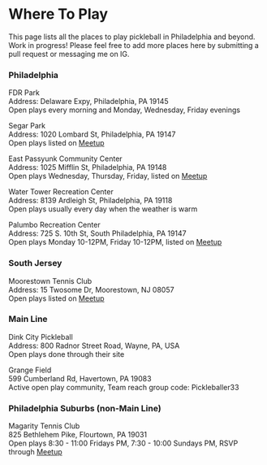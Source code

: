 # Where To Play

This page lists all the places to play pickleball in Philadelphia and beyond. Work in progress! Please feel free to add more places here by submitting a pull request or messaging me on IG.


### Philadelphia
FDR Park \
Address: Delaware Expy, Philadelphia, PA 19145 \
Open plays every morning and Monday, Wednesday, Friday evenings

Segar Park \
Address: 1020 Lombard St, Philadelphia, PA 19147 \
Open plays listed on [Meetup](https://www.meetup.com/philadelphia-playing-pickleball-table-tennis-meetup/)

East Passyunk Community Center \
Address: 1025 Mifflin St, Philadelphia, PA 19148 \
Open plays Wednesday, Thursday, Friday, listed on [Meetup](https://www.meetup.com/east-passyunk-community-center-pickleball-meetup-group/events)

Water Tower Recreation Center \
Address: 8139 Ardleigh St, Philadelphia, PA 19118 \
Open plays usually every day when the weather is warm

Palumbo Recreation Center \
Address:  725 S. 10th St, South Philadelphia, PA 19147 \
Open plays Monday 10-12PM, Friday 10-12PM, listed on [Meetup](https://www.meetup.com/palumbo-recreation-pickleball/)


### South Jersey
Moorestown Tennis Club \
Address: 15 Twosome Dr, Moorestown, NJ 08057 \
Open plays listed on [Meetup](https://www.meetup.com/southjerseypickleball/events)

### Main Line
Dink City Pickleball \
Address: 800 Radnor Street Road, Wayne, PA, USA \
Open plays done through their site

Grange Field \
599 Cumberland Rd, Havertown, PA 19083 \
Active open play community, Team reach group code: Pickleballer33

### Philadelphia Suburbs (non-Main Line)
Magarity Tennis Club \
 825 Bethlehem Pike, Flourtown, PA 19031 \
Open plays 8:30 - 11:00 Fridays PM, 7:30 - 10:00 Sundays PM, RSVP through [Meetup](https://www.meetup.com/water-tower-pickleball/events)

